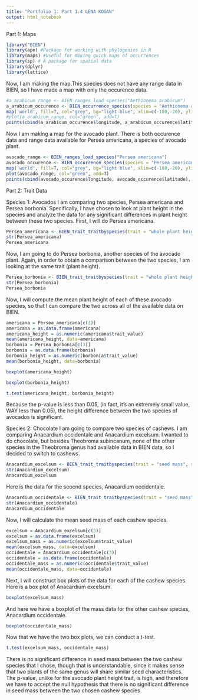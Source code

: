 ```yaml
---
title: "Portfolio 1: Part 1.4 LENA KOGAN"
output: html_notebook
---
```

Part 1: Maps
```r
library("BIEN")
library(ape) #Package for working with phylogenies in R
library(maps) #Useful for making quick maps of occurrences
library(sp) # A package for spatial data
library(dplyr)
library(lattice)
```

Now, I am making the map.This species does not have any range data in BIEN, so I have made a map with only the occurence data.
```r
#a_arabicum_range <- BIEN_ranges_load_species("Aethionema arabicum")
a_arabicum_occurence <- BIEN_occurrence_species(species = "Aethionema arabicum")
map('world', fill=T, col="grey", bg="light blue", xlim=c(-180,-20), ylim=c(-60, 80))
#plot(a_arabicum_range, col="green", add=T)
points(cbind(a_arabicum_occurence$longitude, a_arabicum_occurence$latitude), col="blue", pch=20, cex=1)
```
Now I am making a map for the avocado plant. There is both occurence data and range data available for Persea americana, a species of avocado plant.
```r
avocado_range <- BIEN_ranges_load_species("Persea americana")
avocado_occurence <- BIEN_occurrence_species(species = "Persea americana")
map('world', fill=T, col="grey", bg="light blue", xlim=c(-180,-20), ylim=c(-60, 80))
plot(avocado_range, col="green", add=T)
points(cbind(avocado_occurence$longitude, avocado_occurence$latitude), col="blue", pch=20, cex=1)
```
Part 2: Trait Data

Species 1: Avocados
I am comparing two species, Persea americana and Persea borbonia. Specifically, I have chosen to look at plant height in the species and analyze the data for any significant differences in plant height between these two species. First, I will do Persea americana.
```r
Persea_americana <- BIEN_trait_traitbyspecies(trait = "whole plant height", species = "Persea americana")
str(Persea_americana)
Persea_americana
```

Now, I am going to do Persea borbonia, another species of the avocado plant. Again, in order to obtain a comparison between the two species, I am looking at the same trait (plant height).
```r
Persea_borbonia <- BIEN_trait_traitbyspecies(trait = "whole plant height", species = "Persea borbonia")
str(Persea_borbonia)
Persea_borbonia
```
Now, I will compute the mean plant height of each of these avocado species, so that I can compare the two across all of the available data on BIEN.
```r
americana = Persea_americana[c(3)] 
americana = as.data.frame(americana)
americana_height = as.numeric(americana$trait_value)
mean(americana_height, data=americana)
borbonia = Persea_borbonia[c(3)] 
borbonia = as.data.frame(borbonia)
borbonia_height = as.numeric(borbonia$trait_value)
mean(borbonia_height, data=borbonia)
```
```r
boxplot(americana_height)
```

```r
boxplot(borbonia_height)
```
```r
t.test(americana_height, borbonia_height)
```

Because the p-value is less than 0.05, (in fact, it's an extremely small value, WAY less than 0.05), the height difference between the two species of avocados is significant.

Species 2: Chocolate
I am going to compare two species of cashews. I am comparing Anacardium occidentale and Anacardium excelsum. I wanted to do chocolate, but besides Theobroma subincanum, none of the other species in the Theobroma genus had available data in BIEN data, so I decided to switch to cashews.
```r
Anacardium_excelsum <- BIEN_trait_traitbyspecies(trait = "seed mass", species = "Anacardium excelsum")
str(Anacardium_excelsum)
Anacardium_excelsum
```
Here is the data for the seocnd species, Anacardium occidentale.
```r
Anacardium_occidentale <- BIEN_trait_traitbyspecies(trait = "seed mass", species = "Anacardium occidentale")
str(Anacardium_occidentale)
Anacardium_occidentale
```
Now, I will calculate the mean seed mass of each cashew species.

```r
excelsum = Anacardium_excelsum[c(3)] 
excelsum = as.data.frame(excelsum)
excelsum_mass = as.numeric(excelsum$trait_value)
mean(excelsum_mass, data=excelsum)
occidentale = Anacardium_occidentale[c(3)] 
occidentale = as.data.frame(occidentale)
occidentale_mass = as.numeric(occidentale$trait_value)
mean(occidentale_mass, data=occidentale)
```
Next, I will construct box plots of the data for each of the cashew species. Here is a box plot of Anacardium excelsum.
```r
boxplot(excelsum_mass)
```
And here we have a boxplot of the mass data for the other cashew species, Anacardium occidentale.
```r
boxplot(occidentale_mass)
```

Now that we have the two box plots, we can conduct a t-test.

```r
t.test(excelsum_mass, occidentale_mass)
```

There is no significant difference in seed mass between the two cashew species that I chose, though that is understandable, since it makes sense that two plants of the same genus will share similar seed characteristics. The p-value, unlike for the avocado plant height trait, is high, and therefore we have to accept the null hypothesis that there is no significant difference in seed mass between the two chosen cashew species.

